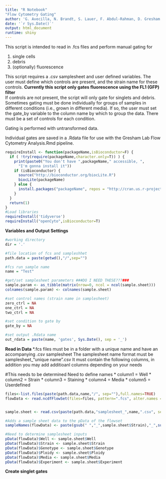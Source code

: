```yaml
---
title: "R Notebook"
"Flow Cytometry Gating"
author: 'G. Avecilla, N. Brandt, S. Lauer, F. Abdul-Rahman, D. Gresham'
date: '`r Sys.Date()`'
output: html_document
runtime: shiny
---
```


This script is intended to read in .fcs files and perform manual gating for

1. single cells 
2. debris
3. (optionally) fluorescence

This script requires a .csv samplesheet and user defined variables.
The user must define which controls are present, and the strain name for these controls.
**Currently this script only gates fluorescence using the FL1 (GFP) filter**  
If controls are not present, the script will only gate for singlets and debris. 
Sometimes gating must be done individually for groups of samples in different conditions (i.e., grown in different media). If so, the user must set the gate_by variable to the column name by which to group the data. There must be a set of controls for each condition.

Gating is performed with untransformed data.

Individual gates are saved in a .Rdata file for use with the Gresham Lab Flow Cytometry Analysis.Rmd pipeline.


```r
requireInstall <- function(packageName,isBioconductor=F) {
  if ( !try(require(packageName,character.only=T)) ) {
    print(paste0("You don't have ",packageName," accessible, ",
      "I'm gonna install it"))
    if (isBioconductor) {
      source("http://bioconductor.org/biocLite.R")                        
      biocLite(packageName)                                                 
    } else {
      install.packages("packageName", repos = "http://cran.us.r-project.org")
    }
  }
  return(1)
}
#Load libraries
requireInstall('tidyverse')
requireInstall("openCyto",isBioconductor=T)
```


**Variables and Output Settings**

```r
#working directory
dir = '.'

#file location of fcs and sampleshhet
path.data = paste(getwd(),"/",sep="")

#fcs run sample name
name = "Test"

#get/set samplesheet parameters ###DO I NEED THESE???###
sample.param <- as_tibble(matrix(nrow=0, ncol = ncol(sample.sheet)))
colnames(sample.param) <- colnames(sample.sheet)

#set control names (strain name in samplesheet)
zero_ctrl = NA
one_ctrl = NA
two_ctrl = NA

#set condition to gate by
gate_by = NA

#set output .Rdata name
out_rdata = paste(name, 'gates', Sys.Date(), sep = '_')
```

**Read in Data**
*.fcs files must be in a folder with a unique name and have an accompanying .csv samplesheet
The samplesheet name format must be samplesheet_"unique name".csv
It must contain the following columns, in addition you may add additioanl columns depending on your needs

#This needs to be determined
Need to define names
* column1 = Well
* column2 = Strain
* column3 = Staining
* column4 = Media
* column5 = Userdefined

```r
files<-list.files(paste(path.data,name,"/", sep=""),full.names=TRUE)
flowData <- read.ncdfFlowSet(files=files, pattern=".fcs", alter.names = TRUE)


sample.sheet <- read.csv(paste(path.data,"samplesheet_",name,".csv", sep=""))

#Adds a sample sheet data to the pData of the flowset
sampleNames(flowData) <- paste(gsub(" ","_",sample.sheet$Strain),"_",sub(" ","_",sample.sheet$Well), sep="")

#Need to determine samplesheet inputs
pData(flowData)$Well <- sample.sheet$Well
pData(flowData)$Strain <- sample.sheet$Strain
pData(flowData)$Genotype <- sample.sheet$Genotype
pData(flowData)$Ploidy <- sample.sheet$Ploidy
pData(flowData)$Media <- sample.sheet$Media
pData(flowData)$Experiment <- sample.sheet$Experiment
```

**Create singlet gates**

```r

```

